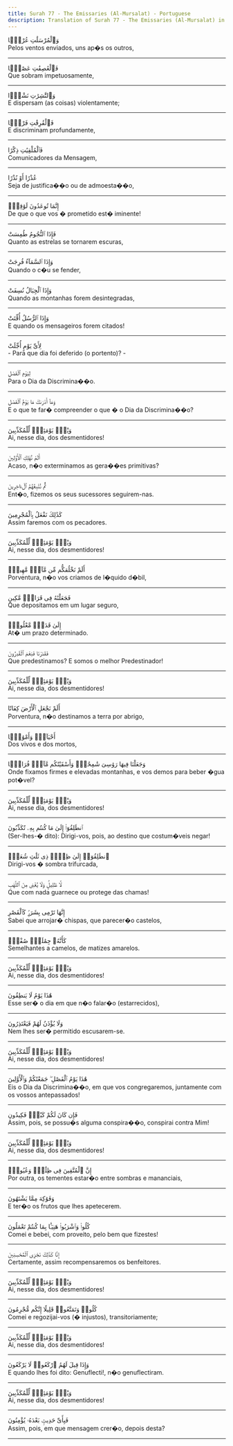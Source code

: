 ```yaml
---
title: Surah 77 - The Emissaries (Al-Mursalat) - Portuguese
description: Translation of Surah 77 - The Emissaries (Al-Mursalat) in Portuguese
---
```





<Aside type="quran" title="1">
وَٱلْمُرْسَلَٰتِ عُرْفًۭا
</Aside>

<Aside type="reference" title="1">
Pelos ventos enviados, uns ap�s os outros,
</Aside>

---

<Aside type="quran" title="2">
فَٱلْعَٰصِفَٰتِ عَصْفًۭا
</Aside>

<Aside type="reference" title="2">
Que sobram impetuosamente,
</Aside>

---

<Aside type="quran" title="3">
وَٱلنَّٰشِرَٰتِ نَشْرًۭا
</Aside>

<Aside type="reference" title="3">
E dispersam (as coisas) violentamente;
</Aside>

---

<Aside type="quran" title="4">
فَٱلْفَٰرِقَٰتِ فَرْقًۭا
</Aside>

<Aside type="reference" title="4">
E discriminam profundamente,
</Aside>

---

<Aside type="quran" title="5">
فَٱلْمُلْقِيَٰتِ ذِكْرًا
</Aside>

<Aside type="reference" title="5">
Comunicadores da Mensagem,
</Aside>

---

<Aside type="quran" title="6">
عُذْرًا أَوْ نُذْرًا
</Aside>

<Aside type="reference" title="6">
Seja de justifica��o ou de admoesta��o,
</Aside>

---

<Aside type="quran" title="7">
إِنَّمَا تُوعَدُونَ لَوَٰقِعٌۭ
</Aside>

<Aside type="reference" title="7">
De que o que vos � prometido est� iminente!
</Aside>

---

<Aside type="quran" title="8">
فَإِذَا ٱلنُّجُومُ طُمِسَتْ
</Aside>

<Aside type="reference" title="8">
Quanto as estrelas se tornarem escuras,
</Aside>

---

<Aside type="quran" title="9">
وَإِذَا ٱلسَّمَآءُ فُرِجَتْ
</Aside>

<Aside type="reference" title="9">
Quando o c�u se fender,
</Aside>

---

<Aside type="quran" title="10">
وَإِذَا ٱلْجِبَالُ نُسِفَتْ
</Aside>

<Aside type="reference" title="10">
Quando as montanhas forem desintegradas,
</Aside>

---

<Aside type="quran" title="11">
وَإِذَا ٱلرُّسُلُ أُقِّتَتْ
</Aside>

<Aside type="reference" title="11">
E quando os mensageiros forem citados!
</Aside>

---

<Aside type="quran" title="12">
لِأَىِّ يَوْمٍ أُجِّلَتْ
</Aside>

<Aside type="reference" title="12">
- Para que dia foi deferido (o portento)? -
</Aside>

---

<Aside type="quran" title="13">
لِيَوْمِ ٱلْفَصْلِ
</Aside>

<Aside type="reference" title="13">
Para o Dia da Discrimina��o.
</Aside>

---

<Aside type="quran" title="14">
وَمَآ أَدْرَىٰكَ مَا يَوْمُ ٱلْفَصْلِ
</Aside>

<Aside type="reference" title="14">
E o que te far� compreender o que � o Dia da Discrimina��o?
</Aside>

---

<Aside type="quran" title="15">
وَيْلٌۭ يَوْمَئِذٍۢ لِّلْمُكَذِّبِينَ
</Aside>

<Aside type="reference" title="15">
Ai, nesse dia, dos desmentidores!
</Aside>

---

<Aside type="quran" title="16">
أَلَمْ نُهْلِكِ ٱلْأَوَّلِينَ
</Aside>

<Aside type="reference" title="16">
Acaso, n�o exterminamos as gera��es primitivas?
</Aside>

---

<Aside type="quran" title="17">
ثُمَّ نُتْبِعُهُمُ ٱلْءَاخِرِينَ
</Aside>

<Aside type="reference" title="17">
Ent�o, fizemos os seus sucessores seguirem-nas.
</Aside>

---

<Aside type="quran" title="18">
كَذَٰلِكَ نَفْعَلُ بِٱلْمُجْرِمِينَ
</Aside>

<Aside type="reference" title="18">
Assim faremos com os pecadores.
</Aside>

---

<Aside type="quran" title="19">
وَيْلٌۭ يَوْمَئِذٍۢ لِّلْمُكَذِّبِينَ
</Aside>

<Aside type="reference" title="19">
Ai, nesse dia, dos desmentidores!
</Aside>

---

<Aside type="quran" title="20">
أَلَمْ نَخْلُقكُّم مِّن مَّآءٍۢ مَّهِينٍۢ
</Aside>

<Aside type="reference" title="20">
Porventura, n�o vos criamos de l�quido d�bil,
</Aside>

---

<Aside type="quran" title="21">
فَجَعَلْنَٰهُ فِى قَرَارٍۢ مَّكِينٍ
</Aside>

<Aside type="reference" title="21">
Que depositamos em um lugar seguro,
</Aside>

---

<Aside type="quran" title="22">
إِلَىٰ قَدَرٍۢ مَّعْلُومٍۢ
</Aside>

<Aside type="reference" title="22">
At� um prazo determinado.
</Aside>

---

<Aside type="quran" title="23">
فَقَدَرْنَا فَنِعْمَ ٱلْقَٰدِرُونَ
</Aside>

<Aside type="reference" title="23">
Que predestinamos? E somos o melhor Predestinador!
</Aside>

---

<Aside type="quran" title="24">
وَيْلٌۭ يَوْمَئِذٍۢ لِّلْمُكَذِّبِينَ
</Aside>

<Aside type="reference" title="24">
Ai, nesse dia, dos desmentidores!
</Aside>

---

<Aside type="quran" title="25">
أَلَمْ نَجْعَلِ ٱلْأَرْضَ كِفَاتًا
</Aside>

<Aside type="reference" title="25">
Porventura, n�o destinamos a terra por abrigo,
</Aside>

---

<Aside type="quran" title="26">
أَحْيَآءًۭ وَأَمْوَٰتًۭا
</Aside>

<Aside type="reference" title="26">
Dos vivos e dos mortos,
</Aside>

---

<Aside type="quran" title="27">
وَجَعَلْنَا فِيهَا رَوَٰسِىَ شَٰمِخَٰتٍۢ وَأَسْقَيْنَٰكُم مَّآءًۭ فُرَاتًۭا
</Aside>

<Aside type="reference" title="27">
Onde fixamos firmes e elevadas montanhas, e vos demos para beber �gua pot�vel?
</Aside>

---

<Aside type="quran" title="28">
وَيْلٌۭ يَوْمَئِذٍۢ لِّلْمُكَذِّبِينَ
</Aside>

<Aside type="reference" title="28">
Ai, nesse dia, dos desmentidores!
</Aside>

---

<Aside type="quran" title="29">
ٱنطَلِقُوٓا۟ إِلَىٰ مَا كُنتُم بِهِۦ تُكَذِّبُونَ
</Aside>

<Aside type="reference" title="29">
(Ser-lhes-� dito): Dirigi-vos, pois, ao destino que costum�veis negar!
</Aside>

---

<Aside type="quran" title="30">
ٱنطَلِقُوٓا۟ إِلَىٰ ظِلٍّۢ ذِى ثَلَٰثِ شُعَبٍۢ
</Aside>

<Aside type="reference" title="30">
Dirigi-vos � sombra trifurcada,
</Aside>

---

<Aside type="quran" title="31">
لَّا ظَلِيلٍۢ وَلَا يُغْنِى مِنَ ٱللَّهَبِ
</Aside>

<Aside type="reference" title="31">
Que com nada guarnece ou protege das chamas!
</Aside>

---

<Aside type="quran" title="32">
إِنَّهَا تَرْمِى بِشَرَرٍۢ كَٱلْقَصْرِ
</Aside>

<Aside type="reference" title="32">
Sabei que arrojar� chispas, que parecer�o castelos,
</Aside>

---

<Aside type="quran" title="33">
كَأَنَّهُۥ جِمَٰلَتٌۭ صُفْرٌۭ
</Aside>

<Aside type="reference" title="33">
Semelhantes a camelos, de matizes amarelos.
</Aside>

---

<Aside type="quran" title="34">
وَيْلٌۭ يَوْمَئِذٍۢ لِّلْمُكَذِّبِينَ
</Aside>

<Aside type="reference" title="34">
Ai, nesse dia, dos desmentidores!
</Aside>

---

<Aside type="quran" title="35">
هَٰذَا يَوْمُ لَا يَنطِقُونَ
</Aside>

<Aside type="reference" title="35">
Esse ser� o dia em que n�o falar�o (estarrecidos),
</Aside>

---

<Aside type="quran" title="36">
وَلَا يُؤْذَنُ لَهُمْ فَيَعْتَذِرُونَ
</Aside>

<Aside type="reference" title="36">
Nem lhes ser� permitido escusarem-se.
</Aside>

---

<Aside type="quran" title="37">
وَيْلٌۭ يَوْمَئِذٍۢ لِّلْمُكَذِّبِينَ
</Aside>

<Aside type="reference" title="37">
Ai, nesse dia, dos desmentidores!
</Aside>

---

<Aside type="quran" title="38">
هَٰذَا يَوْمُ ٱلْفَصْلِ ۖ جَمَعْنَٰكُمْ وَٱلْأَوَّلِينَ
</Aside>

<Aside type="reference" title="38">
Eis o Dia da Discrimina��o, em que vos congregaremos, juntamente com os vossos antepassados!
</Aside>

---

<Aside type="quran" title="39">
فَإِن كَانَ لَكُمْ كَيْدٌۭ فَكِيدُونِ
</Aside>

<Aside type="reference" title="39">
Assim, pois, se possu�s alguma conspira��o, conspirai contra Mim!
</Aside>

---

<Aside type="quran" title="40">
وَيْلٌۭ يَوْمَئِذٍۢ لِّلْمُكَذِّبِينَ
</Aside>

<Aside type="reference" title="40">
Ai, nesse dia, dos desmentidores!
</Aside>

---

<Aside type="quran" title="41">
إِنَّ ٱلْمُتَّقِينَ فِى ظِلَٰلٍۢ وَعُيُونٍۢ
</Aside>

<Aside type="reference" title="41">
Por outra, os tementes estar�o entre sombras e mananciais,
</Aside>

---

<Aside type="quran" title="42">
وَفَوَٰكِهَ مِمَّا يَشْتَهُونَ
</Aside>

<Aside type="reference" title="42">
E ter�o os frutos que lhes apetecerem.
</Aside>

---

<Aside type="quran" title="43">
كُلُوا۟ وَٱشْرَبُوا۟ هَنِيٓـًٔۢا بِمَا كُنتُمْ تَعْمَلُونَ
</Aside>

<Aside type="reference" title="43">
Comei e bebei, com proveito, pelo bem que fizestes!
</Aside>

---

<Aside type="quran" title="44">
إِنَّا كَذَٰلِكَ نَجْزِى ٱلْمُحْسِنِينَ
</Aside>

<Aside type="reference" title="44">
Certamente, assim recompensaremos os benfeitores.
</Aside>

---

<Aside type="quran" title="45">
وَيْلٌۭ يَوْمَئِذٍۢ لِّلْمُكَذِّبِينَ
</Aside>

<Aside type="reference" title="45">
Ai, nesse dia, dos desmentidores!
</Aside>

---

<Aside type="quran" title="46">
كُلُوا۟ وَتَمَتَّعُوا۟ قَلِيلًا إِنَّكُم مُّجْرِمُونَ
</Aside>

<Aside type="reference" title="46">
Comei e regozijai-vos (� injustos), transitoriamente;
</Aside>

---

<Aside type="quran" title="47">
وَيْلٌۭ يَوْمَئِذٍۢ لِّلْمُكَذِّبِينَ
</Aside>

<Aside type="reference" title="47">
Ai, nesse dia, dos desmentidores!
</Aside>

---

<Aside type="quran" title="48">
وَإِذَا قِيلَ لَهُمُ ٱرْكَعُوا۟ لَا يَرْكَعُونَ
</Aside>

<Aside type="reference" title="48">
E quando lhes foi dito: Genuflecti!, n�o genuflectiram.
</Aside>

---

<Aside type="quran" title="49">
وَيْلٌۭ يَوْمَئِذٍۢ لِّلْمُكَذِّبِينَ
</Aside>

<Aside type="reference" title="49">
Ai, nesse dia, dos desmentidores!
</Aside>

---

<Aside type="quran" title="50">
فَبِأَىِّ حَدِيثٍۭ بَعْدَهُۥ يُؤْمِنُونَ
</Aside>

<Aside type="reference" title="50">
Assim, pois, em que mensagem crer�o, depois desta?
</Aside>

---
